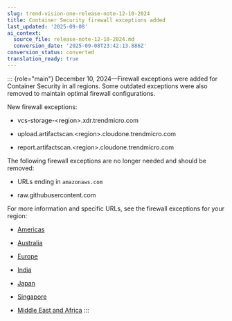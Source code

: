 ```yaml
---
slug: trend-vision-one-release-note-12-10-2024
title: Container Security firewall exceptions added
last_updated: '2025-09-08'
ai_context:
  source_file: release-note-12-10-2024.md
  conversion_date: '2025-09-08T23:42:13.886Z'
conversion_status: converted
translation_ready: true
---
```


::: {role="main"}
December 10, 2024—Firewall exceptions were added for Container Security in all regions. Some outdated exceptions were also removed to maintain optimal firewall configurations.

New firewall exceptions:

- vcs-storage-\<region\>.xdr.trendmicro.com

- upload.artifactscan.\<region\>.cloudone.trendmicro.com

- report.artifactscan.\<region\>.cloudone.trendmicro.com

The following firewall exceptions are no longer needed and should be removed:

- URLs ending in `amazonaws.com`

- raw.githubusercontent.com

For more information and specific URLs, see the firewall exceptions for your region:

- [Americas](firewall-americas-all-exceptions.mdx)

- [Australia](firewall-australia-all-exceptions.mdx)

- [Europe](firewall-europe-all-exceptions.mdx)

- [India](firewall-india-all-exceptions.mdx)

- [Japan](firewall-japan-all-exceptions.mdx)

- [Singapore](firewall-singapore-all-global.mdx)

- [Middle East and Africa](firewall-uae-all-exceptions.mdx)
:::
